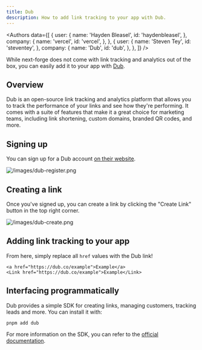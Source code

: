 ```yaml
---
title: Dub
description: How to add link tracking to your app with Dub.
---
```


<Authors
  data={[
    {
      user: {
        name: 'Hayden Bleasel',
        id: 'haydenbleasel',
      },
      company: {
        name: 'vercel',
        id: 'vercel',
      },
    },
    {
      user: {
        name: 'Steven Tey',
        id: 'steventey',
      },
      company: {
        name: 'Dub',
        id: 'dub',
      },
    },
  ]}
/>

While next-forge does not come with link tracking and analytics out of the box, you can easily add it to your app with [Dub](https://dub.co/).

## Overview

Dub is an open-source link tracking and analytics platform that allows you to track the performance of your links and see how they're performing. It comes with a suite of features that make it a great choice for marketing teams, including link shortening, custom domains, branded QR codes, and more.

## Signing up

You can sign up for a Dub account [on their website](https://app.dub.co/register).

![/images/dub-register.png](/images/dub-register.png)

## Creating a link

Once you've signed up, you can create a link by clicking the "Create Link" button in the top right corner.

![/images/dub-create.png](/images/dub-create.png)

## Adding link tracking to your app

From here, simply replace all `href` values with the Dub link!

```tsx
<a href="https://dub.co/example">Example</a>
<Link href="https://dub.co/example">Example</Link>
```

## Interfacing programmatically

Dub provides a simple SDK for creating links, managing customers, tracking leads and more. You can install it with:

```sh title="Terminal"
pnpm add dub
```

For more information on the SDK, you can refer to the [official documentation](https://dub.co/docs/api-reference/introduction).
